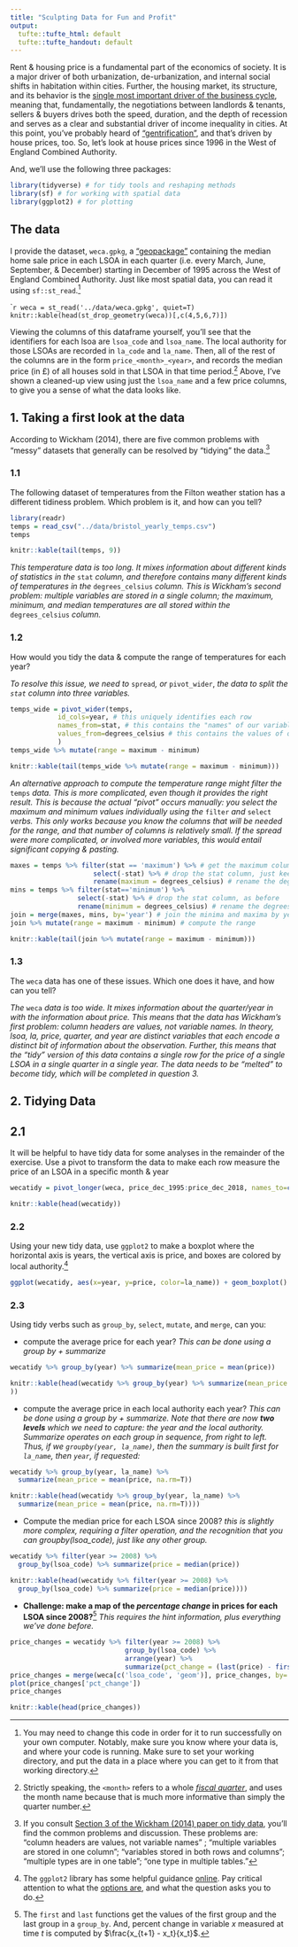 ```yaml
---
title: "Sculpting Data for Fun and Profit"
output:
  tufte::tufte_html: default
  tufte::tufte_handout: default
---
```


Rent & housing price is a fundamental part of the economics of society. It is a major driver of both urbanization, de-urbanization, and internal social shifts in habitation within cities. Further, the housing market, its structure, and its behavior is the [single most important driver of the business cycle](https://ideas.repec.org/p/nbr/nberwo/13428.html), meaning that, fundamentally, the negotiations between landlords & tenants, sellers & buyers drives both the speed, duration, and the depth of recession and serves as a clear and substantial driver of income inequality in cities. At this point, you've probably heard of ["gentrification"](https://www.bristolpost.co.uk/news/bristol-news/gentrification-bristol-what-it-happening-3030745), and that's driven by house prices, too. So, let's look at house prices since 1996 in the West of England Combined Authority. 

And, we'll use the following three packages:

```r
library(tidyverse) # for tidy tools and reshaping methods
library(sf) # for working with spatial data
library(ggplot2) # for plotting
```

## The data

I provide the dataset, `weca.gpkg`, a ["geopackage"](https://www.geopackage.org/) containing the median home sale price in each LSOA in each quarter (i.e. every March, June, September, & December) starting in December of 1995 across the West of England Combined Authority. Just like most spatial data, you can read it using `sf::st_read`.[^paths]

````r
weca = st_read('../data/weca.gpkg', quiet=T)
knitr::kable(head(st_drop_geometry(weca))[,c(4,5,6,7)])
```

Viewing the columns of this dataframe yourself, you'll see that the identifiers for each lsoa are `lsoa_code` and `lsoa_name`. The local authority for those LSOAs are recorded in `la_code` and `la_name`. Then, all of the rest of the columns are in the form `price_<month>_<year>`, and records the median price (in £) of all houses sold in that LSOA in that time period.[^quarter-not-month] Above, I've shown a cleaned-up view using just the `lsoa_name` and a few price columns, to give you a sense of what the data looks like. 

## 1. Taking a first look at the data

According to Wickham (2014), there are five common problems with "messy" datasets that generally can be resolved by "tidying" the data.[^hint-tidytypes] 

### 1.1

The following dataset of temperatures from the Filton weather station has a different tidiness problem. Which problem is it, and how can you tell?  
```r
library(readr)
temps = read_csv("../data/bristol_yearly_temps.csv")
temps
```
```r
knitr::kable(tail(temps, 9))
```

*This temperature data is too long. It mixes information about different kinds of statistics in the* `stat` *column, and therefore contains many different kinds of temperatures in the* `degrees_celsius` *column. This is Wickham's second problem: multiple variables are stored in a single column; the maximum, minimum, and median temperatures are all stored within the* `degrees_celsius` *column.*

### 1.2

How would you tidy the data & compute the range of temperatures for each year?

*To resolve this issue, we need to* `spread`*, or* `pivot_wider`, *the data to split the `stat` column into three variables.*

```r
temps_wide = pivot_wider(temps, 
            id_cols=year, # this uniquely identifies each row
            names_from=stat, # this contains the "names" of our variables
            values_from=degrees_celsius # this contains the values of our variables
            ) 
temps_wide %>% mutate(range = maximum - minimum)
```
```r
knitr::kable(tail(temps_wide %>% mutate(range = maximum - minimum)))
```

*An alternative approach to compute the temperature range might filter the* `temps` *data. This is more complicated, even though it provides the right result. This is because the actual "pivot" occurs manually: you select the maximum and minimum values individually using the* `filter` *and* `select` *verbs. This only works because you know the columns that will be needed for the range, and that number of columns is relatively small. If the spread were more complicated, or involved more variables, this would entail significant copying & pasting.*

```r
maxes = temps %>% filter(stat == 'maximum') %>% # get the maximum column
                     select(-stat) %>% # drop the stat column, just keep year & value
                     rename(maximum = degrees_celsius) # rename the degrees to maximum
mins = temps %>% filter(stat=='minimum') %>% 
                 select(-stat) %>% # drop the stat column, as before
                 rename(minimum = degrees_celsius) # rename the degrees to minimum
join = merge(maxes, mins, by='year') # join the minima and maxima by years
join %>% mutate(range = maximum - minimum) # compute the range
```
```r
knitr::kable(tail(join %>% mutate(range = maximum - minimum)))
```

### 1.3

The `weca` data has one of these issues. Which one does it have, and how can you tell? 

*The* `weca` *data is too wide. It mixes information about the quarter/year in with the information about price. This means that the data has Wickham's first problem: column headers are values, not variable names. In theory, lsoa, la, price, quarter, and year are distinct variables that each encode a distinct bit of information about the observation. Further, this means that the "tidy" version of this data contains a single row for the price of a single LSOA in a single quarter in a single year. The data needs to be "melted" to become tidy, which will be completed in question 3. *

## 2. Tidying Data

## 2.1
It will be helpful to have tidy data for some analyses in the remainder of the exercise. Use a pivot to transform the data to make each row measure the price of an LSOA in a specific month & year

```r
wecatidy = pivot_longer(weca, price_dec_1995:price_dec_2018, names_to=c(NA, 'quarter', 'year'), names_sep='_', values_to='price')
```
```r
knitr::kable(head(wecatidy))
```

### 2.2

Using your new tidy data, use `ggplot2` to make a boxplot where the horizontal axis is years, the vertical axis is price, and boxes are colored by local authority.[^hint-boxplot]

```r
ggplot(wecatidy, aes(x=year, y=price, color=la_name)) + geom_boxplot() + theme(axis.text.x = element_text(angle=45, vjust=1, hjust=1))
```

### 2.3
Using tidy verbs such as `group_by`, `select`, `mutate`, and `merge`, can you:

- compute the average price for each year?
*This can be done using a group by + summarize*
```r
wecatidy %>% group_by(year) %>% summarize(mean_price = mean(price))
```
```r
knitr::kable(head(wecatidy %>% group_by(year) %>% summarize(mean_price = mean(price))
))
```

- compute the average price in each local authority each year?
*This can be done using a group by + summarize. Note that there are now __two levels__ which we need to capture: the year and the local authority. Summarize operates on each group in sequence, from right to left. Thus, if we `groupby(year, la_name)`, then the summary is built first for `la_name`, then `year`, if requested:*
```r
wecatidy %>% group_by(year, la_name) %>% 
  summarize(mean_price = mean(price, na.rm=T))
```
```r
knitr::kable(head(wecatidy %>% group_by(year, la_name) %>% 
  summarize(mean_price = mean(price, na.rm=T))))
```
- Compute the median price for each LSOA since 2008?
*this is slightly more complex, requiring a filter operation, and the recognition that you can groupby(lsoa_code), just like any other group.*
```r
wecatidy %>% filter(year >= 2008) %>% 
  group_by(lsoa_code) %>% summarize(price = median(price))
```
```r
knitr::kable(head(wecatidy %>% filter(year >= 2008) %>% 
  group_by(lsoa_code) %>% summarize(price = median(price))))
```
- **Challenge: make a map of the *percentage change* in prices for each LSOA since 2008?**[^hint-lag]
*This requires the hint information, plus everything we've done before. *
```r
price_changes = wecatidy %>% filter(year >= 2008) %>%
                             group_by(lsoa_code) %>% 
                             arrange(year) %>%
                             summarize(pct_change = (last(price) - first(price))/first(price)*100)
price_changes = merge(weca[c('lsoa_code', 'geom')], price_changes, by='lsoa_code')
plot(price_changes['pct_change'])
price_changes
```
```r
knitr::kable(head(price_changes))
```

[^paths]: You may need to change this code in order for it to run successfully on your own computer. Notably, make sure you know where your data is, and where your code is running. Make sure to set your working directory, and put the data in a place where you can get to it from that working directory. 
[^hint-tidytypes]: If you consult [Section 3 of the Wickham (2014) paper on tidy data](http://www.jstatsoft.org/v59/i10/paper), you'll find the common problems and discussion. These problems are: "column headers are values, not variable names" ; "multiple variables are stored in one column"; "variables stored in both rows and columns"; "multiple types are in one table"; "one type in multiple tables."
[^quarter-not-month]: Strictly speaking, the `<month>` refers to a whole [*fiscal quarter*](https://investinganswers.com/dictionary/q/quarter-q1-q2-q3-q4#:~:text=A%20fiscal%20quarter%20is%20a,the%20payment%20of%20stock%20dividends.), and uses the month name because that is much more informative than simply the quarter number. 
[^pivot]: Don't forget about the optional arguments, such as `names_to` and `names_sep`, which allow you to split column names that contain "extra" information. Alternatively, you can use `tidyr::separate` after the pivot.
[^hint-lag]: The `first` and `last` functions get the values of the first group and the last group in a `group_by`. And, percent change in variable $x$ measured at time $t$ is computed by $\frac{x_{t+1} - x_t}{x_t}$.
[^hint-boxplot]: The `ggplot2` library has some helpful guidance [online](https://ggplot2.tidyverse.org/reference/geom_boxplot.html). Pay critical attention to what the [options are](http://www.sthda.com/english/wiki/ggplot2-box-plot-quick-start-guide-r-software-and-data-visualization#change-box-plot-colors-by-groups), and what the question asks you to do. 